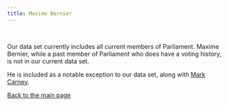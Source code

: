 ```yaml
---
title: Maxime Bernier
---
```



<PartyBadge party="People's Party" />

<br />

Our data set currently includes all current members of Parliament. Maxime Bernier, while a past member of Parliament who does have a voting history, is not in our current data set.

He is included as a notable exception to our data set, along with [Mark Carney](/canada/representative/mark_carney/).

[Back to the main page](/)
